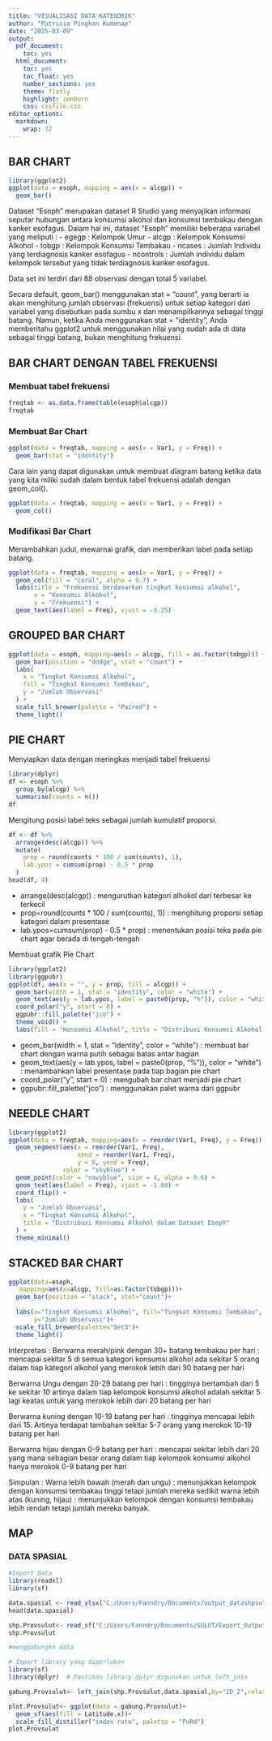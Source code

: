 ```yaml
---
title: "VISUALISASI DATA KATEGORIK"
author: "Patricia Pingkan Kumenap"
date: "2025-03-09"
output: 
  pdf_document:
    toc: yes
  html_document:
    toc: yes
    toc_float: yes
    number_sections: yes
    theme: flatly
    highlight: zenburn
    css: cssfile.css
editor_options:
  markdown:
    wrap: 72
---
```

## BAR CHART 
```r
library(ggplot2)
ggplot(data = esoph, mapping = aes(x = alcgp)) + 
  geom_bar()
```

Dataset "Esoph" merupakan dataset R Studio yang menyajikan informasi seputar hubungan antara 
konsumsi alkohol dan konsumsi tembakau dengan kanker esofagus. 
Dalam hal ini, dataset "Esoph" memiliki beberapa variabel yang meliputi : 
- egegp : Kelompok Umur 
- alcgp : Kelompok Konsumsi Alkohol 
- tobgp : Kelompok Konsumsi Tembakau 
- ncases : Jumlah Individu yang terdiagnosis kanker esofagus 
- ncontrols : Jumlah individu dalam kelompok tersebut yang tidak terdiagnosis kanker esofagus.

Data set ini terdiri dari 88 observasi dengan total 5 variabel. 

Secara default, geom_bar() menggunakan stat = "count", yang berarti ia akan menghitung jumlah observasi (frekuensi) untuk setiap kategori dari variabel yang disebutkan pada sumbu x dan menampilkannya sebagai tinggi batang. Namun, ketika Anda menggunakan stat = "identity", Anda memberitahu ggplot2 untuk menggunakan nilai yang sudah ada di data sebagai tinggi batang, bukan menghitung frekuensi.

## BAR CHART DENGAN TABEL FREKUENSI
### Membuat tabel frekuensi
```r
freqtab <- as.data.frame(table(esoph$alcgp))
freqtab
```

### Membuat Bar Chart
```r
ggplot(data = freqtab, mapping = aes(x = Var1, y = Freq)) + 
  geom_bar(stat = "identity")
```

Cara lain yang dapat digunakan untuk membuat diagram batang ketika data yang kita miliki sudah dalam bentuk tabel frekuensi adalah dengan geom_col().
```r
ggplot(data = freqtab, mapping = aes(x = Var1, y = Freq)) + 
  geom_col()
```

### Modifikasi Bar Chart
Menambahkan judul, mewarnai grafik, dan memberikan label pada setiap batang.

```r
ggplot(data = freqtab, mapping = aes(x = Var1, y = Freq)) + 
  geom_col(fill = "coral", alpha = 0.7) + 
  labs(title = "Frekuensi berdasarkan tingkat konsumsi alkohol", 
       x = "Konsumsi Alkohol", 
       y = "Frekuensi") + 
  geom_text(aes(label = Freq), vjust = -0.25)
```

## GROUPED BAR CHART 
```r
ggplot(data = esoph, mapping=aes(x = alcgp, fill = as.factor(tobgp))) + 
  geom_bar(position = "dodge", stat = "count") +
  labs(
    x = "Tingkat Konsumsi Alkohol",
    fill = "Tingkat Konsumsi Tembakau",
    y = "Jumlah Observasi"
  ) +
  scale_fill_brewer(palette = "Paired") +
  theme_light()
```

## PIE CHART 
Menyiapkan data dengan meringkas menjadi tabel frekuensi
```r
library(dplyr)
df <- esoph %>%
  group_by(alcgp) %>%
  summarise(counts = n())
df
```
Mengitung posisi label teks sebagai jumlah kumulatif proporsi.

```r
df <- df %>%
  arrange(desc(alcgp)) %>%
  mutate(
    prop = round(counts * 100 / sum(counts), 1),
    lab.ypos = cumsum(prop) - 0.5 * prop
  )
head(df, 4)
```
- arrange(desc(alcgp)) : mengurutkan kategori alhokol dari terbesar ke terkecil
- prop=round(counts * 100 / sum(counts), 1)) : menghitung proporsi setiap kategori dalam presentase
- lab.ypos=cumsum(prop) - 0.5 * prop) : menentukan posisi teks pada pie chart agar berada di tengah-tengah

Membuat grafik Pie Chart
```r
library(ggplot2)
library(ggpubr)
ggplot(df, aes(x = "", y = prop, fill = alcgp)) +
  geom_bar(width = 1, stat = "identity", color = "white") +
  geom_text(aes(y = lab.ypos, label = paste0(prop, "%")), color = "white") +
  coord_polar("y", start = 0) +
  ggpubr::fill_palette("jco") +
  theme_void() +
  labs(fill = "Konsumsi Alkohol", title = "Distribusi Konsumsi Alkohol dalam Dataset Esoph")
```
- geom_bar(width = 1, stat = "identity", color = "white") : membuat bar chart dengan warna putih sebagai batas antar bagian
- geom_text(aes(y = lab.ypos, label = paste0(prop, "%")), color = "white") : menambahkan label presentase pada tiap bagian pie chart 
- coord_polar("y", start = 0) : mengubah bar chart menjadi pie chart 
- ggpubr::fill_palette("jco") : menggunakan palet warna dari ggpubr 

## NEEDLE CHART 
```r
library(ggplot2)
ggplot(data = freqtab, mapping=aes(x = reorder(Var1, Freq), y = Freq)) +
  geom_segment(aes(x = reorder(Var1, Freq),
                   xend = reorder(Var1, Freq),
                   y = 0, yend = Freq),
               color = "skyblue") +
  geom_point(color = "navyblue", size = 4, alpha = 0.6) +
  geom_text(aes(label = Freq), vjust = -1.00) +
  coord_flip() +
  labs(
    y = "Jumlah Observasi",
    x = "Tingkat Konsumsi Alkohol",
    title = "Distribusi Konsumsi Alkohol dalam Dataset Esoph"
  ) +
  theme_minimal()

```

## STACKED BAR CHART 
```r
ggplot(data=esoph,
   mapping=aes(x=alcgp, fill=as.factor(tobgp)))+
  geom_bar(position = "stack", stat="count")+
 
  labs(x="Tingkat Konsumsi Alkohol", fill="Tingkat Konsumsi Tembakau",
       y="Jumlah Observasi")+
  scale_fill_brewer(palette="Set3")+
  theme_light()  
```
Interpretasi : 
Berwarna merah/pink dengan 30+ batang tembakau per hari : mencapai sekitar 5 di semua kategori konsumsi alkohol
ada sekitar 5 orang dalam tiap kategori alkohol yang merokok lebih dari 30 batang per hari

Berwarna Ungu dengan 20-29 batang per hari : tingginya bertambah dari 5 ke sekitar 10 artinya dalam tiap kelompok konsumsi alkohol adalah sekitar 5 lagi keatas untuk yang merokok lebih dari 20 batang per hari

Berwarna kuning dengan 10-19 batang per hari : tingginya mencapai lebih dari 15. Artinya terdapat tambahan sekitar 5-7 orang yang merokok 10-19 batang per hari

Berwarna hijau dengan 0-9 batang per hari : mencapai sekitar lebih dari 20 yang mana sebagian besar orang dalam tiap kelompok konsumsi alkohol hanya merokok 0-9 batang per hari

Simpulan : 
Warna lebih bawah (merah dan ungu) : menunjukkan kelompok dengan konsumsi tembakau tinggi tetapi jumlah mereka sedikit
warna lebih atas (kuning, hijau) : menunjukkan kelompok dengan konsumsi tembakau lebih rendah tetapi jumlah mereka banyak. 


## MAP 
### DATA SPASIAL 
```r
#Import Data
library(readxl)
library(sf)

data.spasial <- read_xlsx("C:/Users/Fanndry/Documents/output_datashpsulut1.xlsx",sheet = 1)
head(data.spasial)

shp.Provsulut<- read_sf("C:/Users/Fanndry/Documents/SULUT/Export_Output_2.dbf")
shp.Provsulut

#menggabungkn data

# Import library yang diperlukan
library(sf)
library(dplyr)  # Pastikan library dplyr digunakan untuk left_join

gabung.Provsulut<- left_join(shp.Provsulut,data.spasial,by="ID_2",relationship = "many-to-many")

plot.Provsulut<- ggplot(data = gabung.Provsulut)+
  geom_sf(aes(fill = Latitude.x))+
  scale_fill_distiller("index rate", palette = "PuRd")
plot.Provsulut
```



